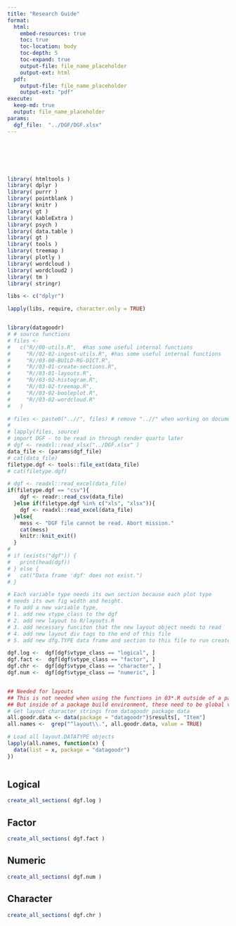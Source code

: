 ```yaml
---
title: "Research Guide"
format:
  html:
    embed-resources: true
    toc: true
    toc-location: body
    toc-depth: 5
    toc-expand: true
    output-file: file_name_placeholder
    output-ext: html
  pdf: 
    output-file: file_name_placeholder
    output-ext: "pdf"
execute:
  keep-md: true
  output: file_name_placeholder
params: 
  dgf_file:  "../DGF/DGF.xlsx"
---
```


<br>


<br><br>

```r
library( htmltools )
library( dplyr )
library( purrr )
library( pointblank )
library( knitr )
library( gt )
library( kableExtra )
library( psych )
library( data.table )
library( gt )
library( tools )
library( treemap )
library( plotly )
library( wordcloud )
library( wordcloud2 )
library( tm )
library( stringr)
```

```r

libs <- c("dplyr")

lapply(libs, require, character.only = TRUE)


library(datagoodr)
# # source functions 
# files <-
#   c("R//00-utils.R",  #has some useful internal functions
#     "R//02-02-ingest-utils.R", #has some useful internal functions
#     "R//03-00-BUILD-RG-DICT.R",
#     "R//03-01-create-sections.R",
#     "R//03-01-layouts.R",
#     "R//03-02-histogram.R",
#     "R//03-02-treemap.R",
#     "R//03-02-booleplot.R",
#     "R//03-02-wordcloud.R"
#   )

# files <- paste0("..//", files) # remove "..//" when working on document, keep for render
# 
# lapply(files, source)
# import DGF - to be read in through render quarto later
# dgf <- readxl::read_xlsx("../DGF.xlsx" )
data_file <- (params$dgf_file)
# cat(data_file)
filetype.dgf <- tools::file_ext(data_file)
# cat(filetype.dgf)

# dgf <- readxl::read_excel(data_file)
if(filetype.dgf == "csv"){
    dgf <- readr::read_csv(data_file)
  }else if(filetype.dgf %in% c("xls", "xlsx")){
    dgf <- readxl::read_excel(data_file)
  }else{
    mess <- "DGF file cannot be read. Abort mission."
    cat(mess)
    knitr::knit_exit()
  }
# 
# if (exists("dgf")) {
#   print(head(dgf))
# } else {
#   cat("Data frame 'dgf' does not exist.")
# }

```


```r
# Each variable type needs its own section because each plot type
# needs its own fig width and height. 
# To add a new variable type, 
# 1. add new vtype_class to the dgf
# 2. add new layout to R/layouts.R
# 3. add necessary funciton that the new layout object needs to read
# 4. add new layout div tags to the end of this file 
# 5. add new dfg.TYPE data frame and section to this file to run create_all_sections( dgf.TYPE )

dgf.log <-  dgf[dgf$vtype_class == "logical", ]
dgf.fact <-  dgf[dgf$vtype_class == "factor", ]
dgf.chr <-  dgf[dgf$vtype_class == "character", ]
dgf.num <-  dgf[dgf$vtype_class == "numeric", ]


## Needed for layouts
## This is not needed when using the functions in 03*.R outside of a package build. 
## But inside of a package build environment, these need to be global variables
# Get layout character strings from datagoodr package data
all.goodr.data <- data(package = "datagoodr")$results[, "Item"]
all.names <-  grep("^layout\\.", all.goodr.data, value = TRUE)

# Load all layout.DATATYPE objects
lapply(all.names, function(x) {
  data(list = x, package = "datagoodr")
})



```


## Logical

```r
create_all_sections( dgf.log )

```

## Factor

```r
create_all_sections( dgf.fact )
```

## Numeric 

```r
create_all_sections( dgf.num )
```

## Character

```r
create_all_sections( dgf.chr )
```




```{=html}
<style>

@import url('https://fonts.cdnfonts.com/css/aharoni');

.parent {
  display: grid;
  grid-template-columns: repeat(3, 1fr);
  grid-template-rows: auto;  
    grid-column-gap: 20px;
  grid-row-gap: 10px;
  grid-template-areas:
    "a a a"
    "b b b"
    "c d d"
    "e f g" 
    "h h h"
    "i i i"
    "j k k"
    "m o o"
    "n o o"
    "p p p";
}


.div1 { 
  grid-area: a;
  padding-bottom: 15px;
}

.div2 { 
    grid-area: b;
    padding-left: 30px;
}

.div3 { 
    grid-area: c;
    padding-left: 30px;
}

.div4 { 
    grid-area: d;
    padding-left: 20px;
}

.div5 { 
    grid-area: e;
    padding-left: 30px;
}

.div6 { 
    grid-area: f;
    padding-left: 20px;
}

.div7 { 
    grid-area: f;
    padding-left: 20px;
}

.div8 { 
    grid-area: h;
    padding-left: 30px;
}

.div9 { 
    grid-area: g;
    padding-left: 50px;
}

.div10 { 
    grid-area: e;
    padding-left: 30px;
}

.div11 { 
    grid-area: h;
    padding-left: 20px;
}

.div12 { 
    grid-area: f;
    padding-left: 30px;
}

.div13 { 
    grid-area: i;
    padding-left: 30px;
}

.div14 { 
    grid-area: e;
    padding-left: 30px;
}

.div15 { 
    grid-area: f;
    padding-left: 20px;
}

.div16 { 
    grid-area: h;
    padding-left: 20px;
}

.div17 { 
    grid-area: e;
    padding-left: 20px;
}

.div18 { 
    grid-area: f;
    padding-left: 20px;
}

.div19 { 
    grid-area: i;
    padding-left: 20px;
}
h1.title { 
  color: black;
  font-family: 'Aharoni', sans-serif;
  font-size: 2.5em; }
h2.anchored { color: lightgray; }
h3.anchored { color: gray; }

h4 {
    /* text-decoration: underline; */
    /* text-underline-offset: 10px; */
    /* text-decoration-thickness: 2px; */
    font-family: Georgia, Times, "Times New Roman", serif; 
    /* font-family: 'Fira Code'; */
    /* font-family: 'Aharoni', sans-serif; */
    font-size: 2.2em;
    font-weight: 700;  
    /* line-height: 120px; */ 
    border-bottom:3px solid #000; 
    /* font-size:14px; */
    /* line-height:12px; */
    width:100%;
}

h5 { font-size: 0.9em; }

.div2 p { 
    font-family: Verdana;
    font-size: 1.1em;
}

.div3 td { 
    font-family: "Aharoni", sans-serif;
    font-size: 0.9em;
}

.div4 p { 
    font-family: "Calibri", sans-serif;
    font-size: 1.1em;
}

.div9 p { 
    font-family: "Anonymous Pro";
    font-size: 0.8em;
    color: gray;
    text-align: justify;
}

.div9 strong { 
    font-family: "Calibri", sans-serif;
    font-size: 1.6em;
    color: black;
}


.div4 table {
    margin-left: 20px;
    font-family: "Anonymous Pro";
}

.div5 td { 
    font-family: "Anonymous Pro";
    font-size: 0.9em;
}

.div6 td { 
    font-family: "Anonymous Pro";
    font-size: 0.9em;
}

.div7 td { 
    font-family: "Anonymous Pro";
    font-size: 0.9em;
}

.div12 td { 
    font-family: "Anonymous Pro";
    font-size: 0.9em;
}

.div13 td { 
    font-family: "Anonymous Pro";
    font-size: 0.9em;
}

.div14 td { 
    font-family: "Anonymous Pro";
    font-size: 0.9em;
}


.div5 table {
    margin-left: 20px;
}

.table>tbody {
    border-top: none;
}

.table>:not(caption)>*>* {
    padding: 0rem 0rem;
}

tbody, tfoot, tr, td, th {
    border-color: inherit;
    border-style: none; 
    border-width: 0;
}


.div5 tr {
  border-bottom: 1px solid;
  border-color: #D3D3D3;
}

.div5 th {
  display:none;
}

.div6 tr {
  border-bottom: 1px solid;
  border-color: #D3D3D3;
}

.div6 th {
  display:none;
}

.div7 tr {
  border-bottom: 1px solid;
  border-color: #D3D3D3;
}

.div7 th {
  display:none;
}

.div8 img, svg {
    /* vertical-align: bottom;*/
    align-self: end;
    justify-self: end;
}

.div9 img, svg {
    /* vertical-align: bottom;*/
    align-self: end;
    justify-self: end;
}

#pb_agent .gt_table {
    border-top-width: 0px; 
    /* border-top-color: #A8A8A8; */
}  

#pb_agent .gt_title {
    font-size: 1.3em !important;
}

#pb_agent .gt_left { color: black !important; }

@media print {
   body {
   display:table;
   table-layout:fixed;
   padding-top:2.5cm;
   padding-bottom:3cm;
   padding-left:1.5cm;
   padding-right:1.5cm;
   height:auto;
    }
}

</style>
```

